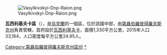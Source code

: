 [[Image:Vasylkivskyi-Dnp-Raion.png|right]]

{{Coord|48|12|22|N|36|2|5|E|display=title}}

'''瓦西利基夫卡區'''（{{lang-uk|Васильківський район}}），是[[烏克蘭|烏克蘭]]的一個區，位於該國中部，由[[第聶伯羅彼得羅夫斯克州|第聶伯羅彼得羅夫斯克州]]負責管轄，首府設於[[瓦西利基夫卡|瓦西利基夫卡]]，面積1,330平方公里，2015年人口33,184，人口密度每平方公里24.95人。

{{DEFAULTSORT:Васильківський район}}
[[Category:第聶伯羅彼得羅夫斯克州區份|Category:第聶伯羅彼得羅夫斯克州區份]]
[[Category:瓦西利基夫卡區|*]]

{{Dnipropetrovsk-geo-stub}}
